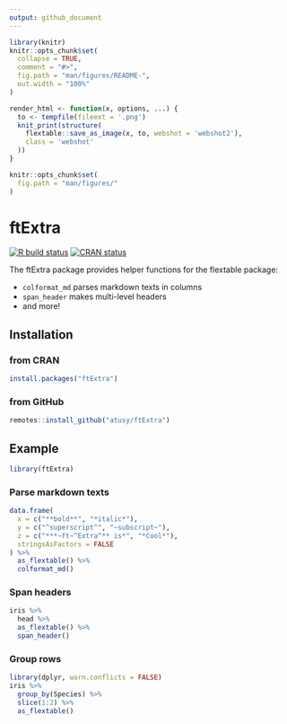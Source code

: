 ```yaml
---
output: github_document
---
```


<!-- README.md is generated from README.Rmd. Please edit that file -->

```r
library(knitr)
knitr::opts_chunk$set(
  collapse = TRUE,
  comment = "#>",
  fig.path = "man/figures/README-",
  out.width = "100%"
)

render_html <- function(x, options, ...) {
  to <- tempfile(fileext = '.png')
  knit_print(structure(
    flextable::save_as_image(x, to, webshot = 'webshot2'),
    class = 'webshot'
  ))
}

knitr::opts_chunk$set(
  fig.path = "man/figures/"
)
```

# ftExtra

<!-- badges: start -->
[![R build status](https://github.com/atusy/ftExtra/workflows/R-CMD-check/badge.svg)](https://github.com/atusy/ftExtra/actions)
[![CRAN status](https://www.r-pkg.org/badges/version/ftExtra)](https://CRAN.R-project.org/package=ftExtra)
<!-- badges: end -->

The ftExtra package provides helper functions for the flextable package: 

* `colformat_md` parses markdown texts in columns
* `span_header` makes multi-level headers
* and more!

## Installation

### from CRAN

``` r
install.packages("ftExtra")
```

### from GitHub

``` r
remotes::install_github("atusy/ftExtra")
```

## Example

```r
library(ftExtra)
```

### Parse markdown texts

```r
data.frame(
  x = c("**bold**", "*italic*"),
  y = c("^superscript^", "~subscript~"),
  z = c("***~ft~^Extra^** is*", "*Cool*"),
  stringsAsFactors = FALSE
) %>%
  as_flextable() %>%
  colformat_md()
```


### Span headers

```r
iris %>%
  head %>%
  as_flextable() %>%
  span_header()
```

### Group rows

```r
library(dplyr, warn.conflicts = FALSE)
iris %>%
  group_by(Species) %>%
  slice(1:2) %>%
  as_flextable()
```
